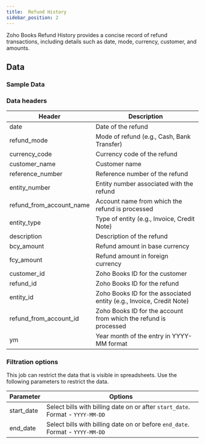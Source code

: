 ```yaml
---
title:  Refund History
sidebar_position: 2
---
```





Zoho Books Refund History provides a concise record of refund transactions, including details such as date, mode, currency, customer, and amounts. 
<AddJob
  template="gsheet_zoho_books_db_get_refund_history"
/>


## Data

### Sample Data

<Gsheet
  src="https://docs.google.com/spreadsheets/d/1-gX-uq5YrTW-6gQJYM-mNXitEOfJLTiQCvPtV8CR1Yc/edit#gid=20036559"
/>


### Data headers

| Header                   | Description                                          |
|--------------------------|------------------------------------------------------|
| date                     | Date of the refund                                   |
| refund_mode              | Mode of refund (e.g., Cash, Bank Transfer)            |
| currency_code            | Currency code of the refund                          |
| customer_name            | Customer name                                       |
| reference_number         | Reference number of the refund                       |
| entity_number            | Entity number associated with the refund             |
| refund_from_account_name | Account name from which the refund is processed      |
| entity_type              | Type of entity (e.g., Invoice, Credit Note)          |
| description              | Description of the refund                            |
| bcy_amount               | Refund amount in base currency                       |
| fcy_amount               | Refund amount in foreign currency                    |
| customer_id              | Zoho Books ID for the customer                       |
| refund_id                | Zoho Books ID for the refund                         |
| entity_id                | Zoho Books ID for the associated entity (e.g., Invoice, Credit Note)|
| refund_from_account_id   | Zoho Books ID for the account from which the refund is processed|
| ym                       | Year month of the entry in YYYY-MM format            |




### Filtration options

This job can restrict the data that is visible in spreadsheets. Use the following parameters to restrict the data.

| Parameter | Options |
|----|----|
| start_date | Select bills with billing date on or after `start_date`. Format - `YYYY-MM-DD` |
| end_date | Select bills with billing date on or before `end_date`. Format - `YYYY-MM-DD` |


<!---
## Others

### Similar jobs

Similar sort of data can be achieved by using get accounting transaction job and filtering it by invoice type. 

### Reports that use this job

Here are some of the report templates that use this job: 
-->